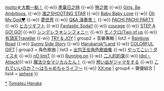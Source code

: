 {{Navbox Musical artist
| name = 戶松遙
| title = [[戶松遙]]
| background = solo_singer
| group1 = 單曲
| list1 = [[naissance]] {{-w}} [[motto☆大膽一點！]] {{-w}} [[產巢日之時]] {{-w}} [[戀之歌]] {{-w}} [[Girls, Be Ambitious.]] {{-w}} [[渚之SHOOTING STAR]] {{-w}} [[Baby Baby Love]] {{-w}} [[Oh My God♥]] {{-w}} [[夢世界]] {{-w}} [[Q&A 演奏會！]] {{-w}} [[PACHI PACHI PARTY]] {{-w}} [[ヒカリギフト]] {{-w}} [[Fantastic Soda!!]] {{-w}} [[courage]] {{-w}} [[STEP A GO! GO!]] {{-w}} [[シンデレラ☆シンフォニー]] {{-w}} [[モノクロ/Two of us]] {{-w}} [[有頂天Traveller]] {{-w}} [[TRY & JOY]]
| group2 = 音樂專輯
| list2 = [[Rainbow Road]] {{-w}} [[Sunny Side Story]] {{-w}} [[Harukarisk*Land]] {{-w}} [[COLORFUL GIFT]]
| group3 = 角色歌曲
| list3 = [[出包王女角色歌曲集]] {{-w}} [[やってこい！ダイスキ]] {{-w}} [[nO limiT]] {{-w}} [[Running on]] {{-w}} [[二人的約束]]{{-w}} [[Idol・Attack!]]{{-w}} [[魔法少女マジカルたん！]] {{-w}} [[想い出がジャマをする]] {{-w}} [[これでいいのか？〜はちゃめちゃライフ〜]] {{-w}} [[DARLING_in_the_FRANXX|XX:me]]
| group4 = 聲優組合
| list4 = [[Sphere (聲優團體)|sphere]] 
}}<noinclude>
[[Category:戶松遙|*]]
[[Category:日本配音員模板|Tomatsu Haruka]]
</noinclude>
